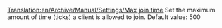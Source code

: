 [[Translation:en/Archive/Manual/Settings/Max join time]]
{{en/Stub}}
Set the maximum amount of time (ticks) a client is allowed to join. Default value: 500